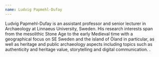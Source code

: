 ```yaml
---
name: Ludvig Papmehl-Dufay
---
```

Ludvig Papmehl-Dufay is an assistant professor and senior lecturer in Archaeology at Linnaeus University, Sweden. His research interests span from the mesolithic Stone Age to the early Medieval time with a geographical focus on SE Sweden and the island of Öland in particular, as well as heritage and public archaeology aspects including topics such as authenticity and heritage value, storytelling and digital communication. .
